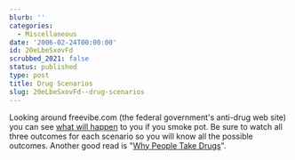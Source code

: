 ```yaml
---
blurb: ''
categories:
  - Miscellaneous
date: '2006-02-24T00:00:00'
id: 20eLbeSxovFd
scrubbed_2021: false
status: published
type: post
title: Drug Scenarios
slug: 20eLbeSxovFd--drug-scenarios
---
```


Looking around freevibe.com (the federal government's anti-drug web
site) you can see
[what will happen](http://www.freevibe.com/Drug_Facts/scenarios.asp)
to you if you smoke pot. Be sure to watch all three outcomes for
each scenario so you will know all the possible outcomes. Another
good read is
"[Why People Take Drugs](http://www.freevibe.com/Drug_Facts/why_drugs.asp)".
